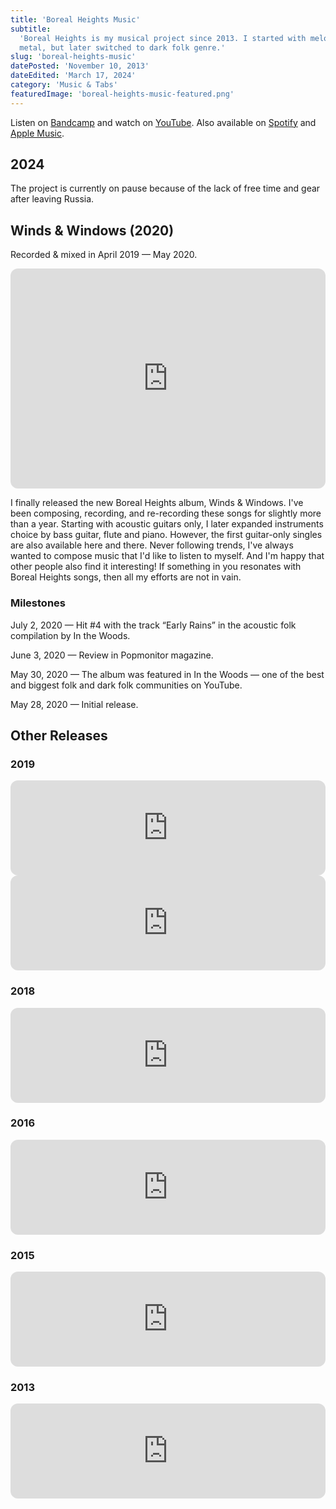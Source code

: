 ```yaml
---
title: 'Boreal Heights Music'
subtitle:
  'Boreal Heights is my musical project since 2013. I started with melodic doom
  metal, but later switched to dark folk genre.'
slug: 'boreal-heights-music'
datePosted: 'November 10, 2013'
dateEdited: 'March 17, 2024'
category: 'Music & Tabs'
featuredImage: 'boreal-heights-music-featured.png'
---
```


Listen on [Bandcamp](https://borealheights.bandcamp.com/music) and watch on
[YouTube](https://www.youtube.com/@eagrigorev). Also available on
[Spotify](https://open.spotify.com/artist/6sYGw9icM29bZlcTCyHY39) and
[Apple Music](https://music.apple.com/us/artist/boreal-heights/1465971446).

## 2024

The project is currently on pause because of the lack of free time and gear
after leaving Russia.

## Winds & Windows (2020)

Recorded & mixed in April 2019 — May 2020.

<iframe
  className="content-narrow"
  style="border-radius:12px"
  src="https://open.spotify.com/embed/album/7dvwimGEkD8KqBy2R9vhih?utm_source=generator&theme=0"
  width="100%"
  height="352"
  frameBorder="0"
  allowfullscreen=""
  allow="autoplay; clipboard-write; encrypted-media; fullscreen; picture-in-picture"
  loading="lazy"
></iframe>

I finally released the new Boreal Heights album, Winds & Windows. I've been
composing, recording, and re-recording these songs for slightly more than a
year. Starting with acoustic guitars only, I later expanded instruments choice
by bass guitar, flute and piano. However, the first guitar-only singles are also
available here and there. Never following trends, I've always wanted to compose
music that I'd like to listen to myself. And I'm happy that other people also
find it interesting! If something in you resonates with Boreal Heights songs,
then all my efforts are not in vain.

### Milestones

July 2, 2020 — Hit #4 with the track “Early Rains” in the acoustic folk
compilation by In the Woods.

June 3, 2020 — Review in Popmonitor magazine.

May 30, 2020 — The album was featured in In the Woods — one of the best and
biggest folk and dark folk communities on YouTube.

May 28, 2020 — Initial release.

## Other Releases

### 2019

<iframe
  className="content-narrow"
  style="border-radius:12px"
  src="https://open.spotify.com/embed/album/35keXrw8gATxhNAhsruQJW?utm_source=generator&theme=0"
  width="100%"
  height="152"
  frameBorder="0"
  allowfullscreen=""
  allow="autoplay; clipboard-write; encrypted-media; fullscreen; picture-in-picture"
  loading="lazy"
></iframe>

<iframe
  className="content-narrow"
  style="border-radius:12px"
  src="https://open.spotify.com/embed/album/2XBu7wlFCe5ZR3wu04E3qn?utm_source=generator&theme=0"
  width="100%"
  height="152"
  frameBorder="0"
  allowfullscreen=""
  allow="autoplay; clipboard-write; encrypted-media; fullscreen; picture-in-picture"
  loading="lazy"
></iframe>

### 2018

<iframe
  className="content-narrow"
  style="border-radius:12px"
  src="https://open.spotify.com/embed/album/0idU7W3iseRHVNWrmlef6e?utm_source=generator&theme=0"
  width="100%"
  height="152"
  frameBorder="0"
  allowfullscreen=""
  allow="autoplay; clipboard-write; encrypted-media; fullscreen; picture-in-picture"
  loading="lazy"
></iframe>

### 2016

<iframe
  className="content-narrow"
  style="border-radius:12px"
  src="https://open.spotify.com/embed/album/3xI8lhUTLBmDwbt0ig4fir?utm_source=generator&theme=0"
  width="100%"
  height="152"
  frameBorder="0"
  allowfullscreen=""
  allow="autoplay; clipboard-write; encrypted-media; fullscreen; picture-in-picture"
  loading="lazy"
></iframe>

### 2015

<iframe
  className="content-narrow"
  style="border-radius:12px"
  src="https://open.spotify.com/embed/album/2ptA58ZbSuizR0oAvaZtKV?utm_source=generator&theme=0"
  width="100%"
  height="152"
  frameBorder="0"
  allowfullscreen=""
  allow="autoplay; clipboard-write; encrypted-media; fullscreen; picture-in-picture"
  loading="lazy"
></iframe>

### 2013

<iframe
  className="content-narrow"
  style="border-radius:12px"
  src="https://open.spotify.com/embed/album/43HTMr4WfMoGYvIUdCA6Iu?utm_source=generator&theme=0"
  width="100%"
  height="152"
  frameBorder="0"
  allowfullscreen=""
  allow="autoplay; clipboard-write; encrypted-media; fullscreen; picture-in-picture"
  loading="lazy"
></iframe>
